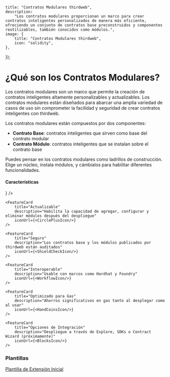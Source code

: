 
	title: "Contratos Modulares thirdweb",
	description:
		"Los contratos modulares proporcionan un marco para crear contratos inteligentes personalizados de manera más eficiente, ofreciendo un conjunto de contratos base preconstruidos y componentes reutilizables, también conocidos como módulos.",
	image: {
		title: "Contratos Modulares thirdweb",
		icon: "solidity",
	},
});

# ¿Qué son los Contratos Modulares?

Los contratos modulares son un marco que permite la creación de contratos inteligentes altamente personalizables y 
actualizables. Los contratos modulares están diseñados para abarcar una amplia variedad de 
casos de uso sin comprometer la facilidad y seguridad de crear contratos inteligentes 
con thirdweb.

<DocImage src={OverviewImage} />

Los contratos modulares están compuestos por dos componentes:

- **Contrato Base**: contratos inteligentes que sirven como base del contrato modular
- **Contrato Módulo**: contratos inteligentes que se instalan sobre el contrato base

Puedes pensar en los contratos modulares como ladrillos de construcción. Elige un núcleo, instala módulos, 
y cámbialos para habilitar diferentes funcionalidades.

#### Características

<div
	className="my-4 grid gap-2 md:grid-cols-2 lg:grid-cols-2 "
>
	<FeatureCard
		title="Personalizable"
		description="Construye contratos para agregar solo las características relevantes para tu caso de uso"
		iconUrl={<PencilRulerIcon />}
	/>

    <FeatureCard
    	title="Actualizable"
    	description="Habilita la capacidad de agregar, configurar y eliminar módulos después del despliegue"
		iconUrl={<CirclePlusIcon/>}
    />

	<FeatureCard
    	title="Seguro"
    	description="Los contratos base y los módulos publicados por thirdweb están auditados"
		iconUrl={<ShieldCheckIcon/>}
    />

	<FeatureCard
    	title="Interoperable"
    	description="Usable con marcos como Hardhat y Foundry"
    	iconUrl={<WorkflowIcon/>}
    />

	<FeatureCard
    	title="Optimizado para Gas"
    	description="Ahorros significativos en gas tanto al desplegar como al usar"
    	iconUrl={<HandCoinsIcon/>}
    />

	<FeatureCard
    	title="Opciones de Integración"
    	description="Despliegue a través de Explore, SDKs o Contract Wizard (próximamente)"
		iconUrl={<BlocksIcon/>}
    />
</div>

### Plantillas
[Plantilla de Extensión Inicial](https://github.com/thirdweb-example/modular-contract-starter)
